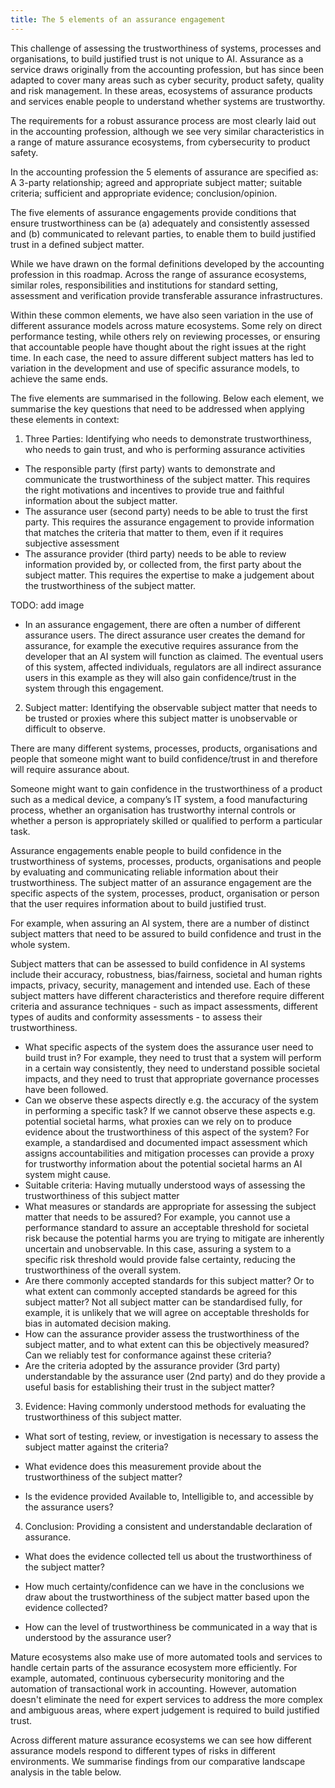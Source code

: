 ```yaml
---
title: The 5 elements of an assurance engagement
---
```



<CookieBanner />

This challenge of assessing the trustworthiness of systems, processes and organisations, to build justified trust is not unique to AI. Assurance as a service draws originally from the accounting profession, but has since been adapted to cover many areas such as cyber security, product safety, quality and risk management. In these areas, ecosystems of assurance products and services enable people to understand whether systems are trustworthy.

The requirements for a robust assurance process are most clearly laid out in the accounting profession, although we see very similar characteristics in a range of mature assurance ecosystems, from cybersecurity to product safety.

In the accounting profession the 5 elements of assurance are specified as: A 3-party relationship; agreed and appropriate subject matter; suitable criteria; sufficient and appropriate evidence; conclusion/opinion.

The five elements of assurance engagements provide conditions that ensure trustworthiness can be (a) adequately and consistently assessed and (b) communicated to relevant parties, to enable them to build justified trust in a defined subject matter.

While we have drawn on the formal definitions developed by the accounting profession in this roadmap. Across the range of assurance ecosystems, similar roles, responsibilities and institutions for standard setting, assessment and verification provide transferable assurance infrastructures.

Within these common elements, we have also seen variation in the use of different assurance models across mature ecosystems. Some rely on direct performance testing, while others rely on reviewing processes, or ensuring that accountable people have thought about the right issues at the right time. In each case, the need to assure different subject matters has led to variation in the development and use of specific assurance models, to achieve the same ends.

The five elements are summarised in the following. Below each element, we summarise the key questions that need to be addressed when applying these elements in context:

1. Three Parties: Identifying who needs to demonstrate trustworthiness, who needs to gain trust, and who is performing assurance activities

- The responsible party (first party) wants to demonstrate and communicate the trustworthiness of the subject matter. This requires the right motivations and incentives to provide true and faithful information about the subject matter.
- The assurance user (second party) needs to be able to trust the first party. This requires the assurance engagement to provide information that matches the criteria that matter to them, even if it requires subjective assessment
- The assurance provider (third party) needs to be able to review information provided by, or collected from, the first party about the subject matter. This requires the expertise to make a judgement about the trustworthiness of the subject matter.

TODO: add image

- In an assurance engagement, there are often a number of different assurance users. The direct assurance user creates the demand for assurance, for example the executive requires assurance from the developer that an AI system will function as claimed. The eventual users of this system, affected individuals, regulators are all indirect assurance users in this example as they will also gain confidence/trust in the system through this engagement.

2. Subject matter: Identifying the observable subject matter that needs to be trusted or proxies where this subject matter is unobservable or difficult to observe.

<Collapse label="Subject matter in assurance">

There are many different systems, processes, products, organisations and people that someone might want to build confidence/trust in and therefore will require assurance about.

Someone might want to gain confidence in the trustworthiness of a product such as a medical device, a company’s IT system, a food manufacturing process, whether an organisation has trustworthy internal controls or whether a person is appropriately skilled or qualified to perform a particular task.

Assurance engagements enable people to build confidence in the trustworthiness of systems, processes, products, organisations and people by evaluating and communicating reliable information about their trustworthiness. The subject matter of an assurance engagement are the specific aspects of the system, processes, product, organisation or person that the user requires information about to build justified trust.

For example, when assuring an AI system, there are a number of distinct subject matters that need to be assured to build confidence and trust in the whole system.

Subject matters that can be assessed to build confidence in AI systems include their accuracy, robustness, bias/fairness, societal and human rights impacts, privacy, security, management and intended use. Each of these subject matters have different characteristics and therefore require different criteria and assurance techniques - such as impact assessments, different types of audits and conformity assessments - to assess their trustworthiness.

</Collapse>

- What specific aspects of the system does the assurance user need to build trust in? For example, they need to trust that a system will perform in a certain way consistently, they need to understand possible societal impacts, and they need to trust that appropriate governance processes have been followed.
- Can we observe these aspects directly e.g. the accuracy of the system in performing a specific task? If we cannot observe these aspects e.g. potential societal harms, what proxies can we rely on to produce evidence about the trustworthiness of this aspect of the system? For example, a standardised and documented impact assessment which assigns accountabilities and mitigation processes can provide a proxy for trustworthy information about the potential societal harms an AI system might cause.
- Suitable criteria: Having mutually understood ways of assessing the trustworthiness of this subject matter
- What measures or standards are appropriate for assessing the subject matter that needs to be assured? For example, you cannot use a performance standard to assure an acceptable threshold for societal risk because the potential harms you are trying to mitigate are inherently uncertain and unobservable. In this case, assuring a system to a specific risk threshold would provide false certainty, reducing the trustworthiness of the overall system.
- Are there commonly accepted standards for this subject matter? Or to what extent can commonly accepted standards be agreed for this subject matter? Not all subject matter can be standardised fully, for example, it is unlikely that we will agree on acceptable thresholds for bias in automated decision making.
- How can the assurance provider assess the trustworthiness of the subject matter, and to what extent can this be objectively measured? Can we reliably test for conformance against these criteria?
- Are the criteria adopted by the assurance provider (3rd party) understandable by the assurance user (2nd party) and do they provide a useful basis for establishing their trust in the subject matter?

3. Evidence: Having commonly understood methods for evaluating the trustworthiness of this subject matter.

- What sort of testing, review, or investigation is necessary to assess the subject matter against the criteria?

- What evidence does this measurement provide about the trustworthiness of the subject matter?

- Is the evidence provided Available to, Intelligible to, and accessible by the assurance users?

4. Conclusion: Providing a consistent and understandable declaration of assurance.

- What does the evidence collected tell us about the trustworthiness of the subject matter?

- How much certainty/confidence can we have in the conclusions we draw about the trustworthiness of the subject matter based upon the evidence collected?

- How can the level of trustworthiness be communicated in a way that is understood by the assurance user?

Mature ecosystems also make use of more automated tools and services to handle certain parts of the assurance ecosystem more efficiently. For example, automated, continuous cybersecurity monitoring and the automation of transactional work in accounting. However, automation doesn't eliminate the need for expert services to address the more complex and ambiguous areas, where expert judgement is required to build justified trust.

Across different mature assurance ecosystems we can see how different assurance models respond to different types of risks in different environments. We summarise findings from our comparative landscape analysis in the table below.
